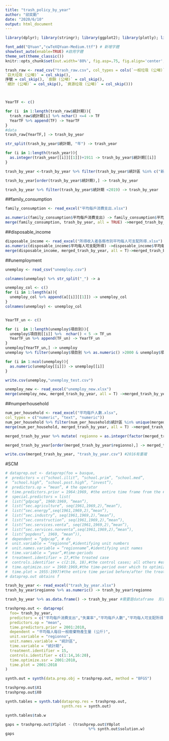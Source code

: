 ```yaml
---
title: "trash_policy_by_year"
author: "邱奕勳"
date: "2020/6/10"
output: html_document
---
```

```r
library(dplyr); library(stringr); library(ggplot2); library(plotly); library(lubridate); library(readr); library(tidyr); library(showtext); library(plm);library(readxl);library(MSCMT);library(Synth)

font_add("QYuan","cwTeXQYuan-Medium.ttf") # 新增字體
showtext_auto(enable=TRUE) #啟用字體
theme_set(theme_classic())
knitr::opts_chunk$set(out.width='80%', fig.asp=.75, fig.align='center', fig.showtext=T)
```

```r
trash_raw <- read_csv("trash_raw.csv", col_types = cols(`一般垃圾 (公噸)` = col_skip(),
`巨大垃圾 (公噸)` = col_skip(),
序號 = col_skip(), `廚餘 (公噸)` = col_skip(),
`總計 (公噸)` = col_skip(), `資源垃圾 (公噸)` = col_skip()))



YearTF <- c()

for (i  in 1:length(trash_raw$統計期)){
  trash_raw$統計期[i] %>% nchar() <=4 -> TF
  YearTF %>% append(TF) -> YearTF
}
#data
trash_raw[YearTF,] -> trash_by_year

str_split(trash_by_year$統計期, "年") -> trash_year

for (i in 1:length(trash_year)){
  as.integer(trash_year[[i]][[1]])+1911 -> trash_by_year$統計期[[i]]
}

trash_by_year <-trash_by_year %>% filter(trash_by_year$統計區 %in% c("新北市","臺北市","桃園市","臺中市"     ,"臺南市","高雄市","宜蘭縣","新竹縣","苗栗縣","彰化縣","南投縣","雲林縣","嘉義縣","屏東縣","臺東縣","花蓮縣","澎湖縣","基隆市","新竹市","嘉義市"))

trash_by_year[order(trash_by_year$統計期),] -> trash_by_year

trash_by_year %>% filter(trash_by_year$統計期 <2019) -> trash_by_year
```

##family_consumption 
```r
family_consumption <- read_excel("平均每戶消費支出.xlsx")

as.numeric(family_consumption$平均每戶消費支出) -> family_consumption$平均每戶消費支出
merge(family_consumption, trash_by_year, all = TRUE) ->merged_trash_by_year #依據統計期統計區merge
```
##disposable_income
```r
disposable_income <- read_excel("所得收入者各縣市別平均每人可支配所得.xlsx")
as.numeric(disposable_income$平均每人可支配所得) ->disposable_income$平均每人可支配所得
merge(disposable_income, merged_trash_by_year, all = T)->merged_trash_by_year #依據統計期統計區merge
```
##unemployment
```r
unemploy <- read_csv("unemploy.csv")

colnames(unemploy) %>% str_split("_") -> a

unemploy_col <- c()
for (i in 1:length(a)){
  unemploy_col %>% append(a[[i]][[1]]) -> unemploy_col
}
colnames(unemploy) <- unemploy_col


YearTF_un <- c()

for (i  in 1:length(unemploy$項目別)){
  unemploy$項目別[[i]] %>%  nchar() < 5 -> TF_un
  YearTF_un %>% append(TF_un) -> YearTF_un
}
unemploy[YearTF_un,] -> unemploy
unemploy %>% filter(unemploy$項目別 %>% as.numeric() >2000 & unemploy$項目別 %>% as.integer() <2019) -> unemploy

for (i in 1:ncol(unemploy)){
  as.numeric(unemploy[[i]]) -> unemploy[[i]]
}

write.csv(unemploy,"unemploy_test.csv")

```

```r
unemploy_new <- read_excel("unemploy_new.xlsx")
merge(unemploy_new, merged_trash_by_year, all = T) ->merged_trash_by_year #依據統計期統計區merge
```

##numperhousehold
```r
num_per_household <- read_excel("平均每戶人數.xlsx",
col_types = c("numeric", "text", "numeric"))
num_per_household %>% filter(num_per_household$統計區 %in% unique(merged_trash_by_year$統計區)) -> num_per_household
merge(num_per_household, merged_trash_by_year, all = T) ->merged_trash_by_year #依據統計期統計區merge
```


```r
merged_trash_by_year %>% mutate( regionno = as.integer(factor(merged_trash_by_year$統計區))) -> merged_trash_by_year

merged_trash_by_year[order(merged_trash_by_year$regionno),] -> merged_trash_by_year

write.csv(merged_trash_by_year, "trash_by_year.csv") #2016有重複
```

#SCM
```r
# dataprep.out <- dataprep(foo = basque,
#  predictors = c(“school.illit”, “school.prim”, “school.med”,
#  “school.high”, “school.post.high”, “invest”),
#  predictors.op = “mean”, # the operator
#  time.predictors.prior = 1964:1969, #the entire time frame from the #beginning to the end
#  special.predictors = list(
#  list(“gdpcap”, 1960:1969, “mean”),
#  list(“sec.agriculture”, seq(1961,1969,2),”mean”),
#  list(“sec.energy”,seq(1961,1969,2),”mean”),
#  list(“sec.industry”, seq(1961,1969,2),”mean”),
#  list(“sec.construction”, seq(1961,1969,2),”mean”),
#  list(“sec.services.venta”, seq(1961,1969,2),”mean”),
#  list(“sec.services.nonventa”,seq(1961,1969,2),”mean”),
#  list(“popdens”, 1969, “mean”)),
#  dependent = “gdpcap”, # dv
#  unit.variable = “regionno”,#identifying unit numbers
#  unit.names.variable = “regionname”,#identifying unit names
#  time.variable = “year”,#time-periods
#  treatment.identifier = 17,#the treated case
#  controls.identifier = c(2:16, 18),#the control cases; all others #except number 17
#  time.optimize.ssr = 1960:1969,#the time-period over which to optimize
#  time.plot = 1955:1997)#the entire time period before/after the treatment
# dataprep.out obtains f
```

```r
trash_by_year <- read_excel("trash_by_year.xlsx")
trash_by_year$regionno %>% as.numeric() -> trash_by_year$regionno
```

```r
trash_by_year %>% as.data.frame() -> trash_by_year #需要是dataframe  形式
```


```r
trashprep.out <- dataprep(
  foo= trash_by_year,
  predictors = c("平均每戶消費支出","失業率","平均每戶人數","平均每人可支配所得","平均每人每日一般廢棄物產生量 (公斤)"),
  predictors.op = "mean",
  time.predictors.prior = 2001:2010,
  dependent = "平均每人每日一般廢棄物產生量 (公斤)",
  unit.variable = "regionno",
  unit.names.variable = "統計區",
  time.variable = "統計期",
  treatment.identifier = 15,
  controls.identifier = c(1:14,16:20),
  time.optimize.ssr = 2001:2010,
  time.plot = 2001:2018
)
```

```r
synth.out = synth(data.prep.obj = trashprep.out, method = "BFGS")
```
```r
trashprep.out$X1
trashprep.out$X0
```

```r
synth.tables = synth.tab(dataprep.res = trashprep.out,
                         synth.res = synth.out)
```

```r
synth.tables$tab.w
```

```r
gaps = trashprep.out$Y1plot - (trashprep.out$Y0plot 
                                     %*% synth.out$solution.w)
gaps
```

